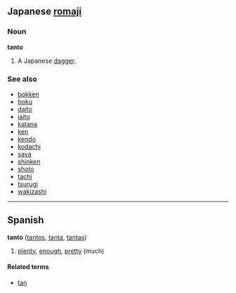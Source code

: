 ==Japanese [[romaji]]==
===Noun===
'''tanto'''<!--kanji/kana?-->

#A Japanese [[dagger]].

===See also===
*[[bokken]]
*[[boku]]
*[[daito]]
*[[iaito]]
*[[katana]]
*[[ken]]
*[[kendo]]
*[[kodachi]]
*[[saya]]
*[[shinken]]
*[[shoto]]
*[[tachi]]
*[[tsurugi]]
*[[wakizashi]]

----

==Spanish==
<!-- adv or adj? -->
'''tanto''' ([[tantos]], [[tanta]], [[tantas]])

# [[plenty]], [[enough]], [[pretty]] (much)

====Related terms====
*[[tan]]<!-- or is this just a contextual variant like santo/san? -->